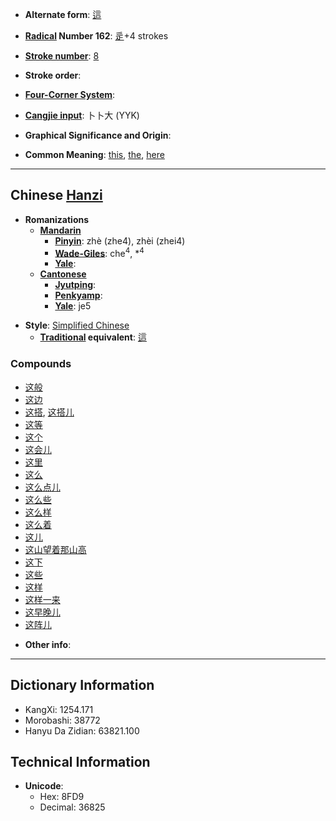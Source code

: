 * '''Alternate form''': [[這]]

* '''[[Wiktionary:Chinese radical index| Radical]] Number 162''': [[Wiktionary:Chinese radical index 辵|辵]]+4 strokes

* '''[[Wiktionary:Chinese total strokes index|Stroke number]]''': [[Wiktionary:Chinese total strokes index 8|8]]

* '''Stroke order''': 

* '''[[Wiktionary:Chinese four corner index|Four-Corner System]]''': 

* '''[[Wiktionary:Chinese Cangjie index|Cangjie input]]''': 卜卜大 (YYK)

* '''Graphical Significance and Origin''': 

* '''Common Meaning''': [[this]], [[the]], [[here]]

----

== Chinese [[Hanzi]] ==

* '''Romanizations'''
** '''[[Mandarin]]'''
*** '''[[Pinyin]]''': zhè (zhe4), zhèi (zhei4)
*** '''[[Wade-Giles]]''': che<sup>4</sup>, *<sup>4</sup>
*** '''[[Yale]]''': 
** '''[[Cantonese]]'''
*** '''[[Jyutping]]''':
*** '''[[Penkyamp]]''': 
*** '''[[Yale]]''': je5

* '''Style''': [[Simplified Chinese]] 
** '''[[Traditional Chinese|Traditional]] equivalent''': [[這]]

===Compounds===
*[[这般]]
*[[这边]]
*[[这搭]], [[这搭儿]]
*[[这等]]
*[[这个]]
*[[这会儿]]
*[[这里]]
*[[这么]]
*[[这么点儿]]
*[[这么些]]
*[[这么样]]
*[[这么着]]
*[[这儿]]
*[[这山望着那山高]]
*[[这下]]
*[[这些]]
*[[这样]]
*[[这样一来]]
*[[这早晚儿]]
*[[这阵儿]]

* '''Other info''': 

----

== Dictionary Information ==

* KangXi: 1254.171
* Morobashi: 38772
* Hanyu Da Zidian: 63821.100

== Technical Information ==

* '''Unicode''':
** Hex: 8FD9
** Decimal: 36825